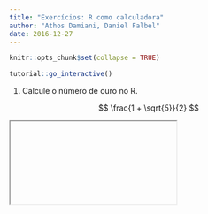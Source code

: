 ```yaml
---
title: "Exercícios: R como calculadora"
author: "Athos Damiani, Daniel Falbel"
date: 2016-12-27
---
```


```r
knitr::opts_chunk$set(collapse = TRUE)
```

```r
tutorial::go_interactive()
```

1. Calcule o número de ouro no R.

$$ \frac{1 + \sqrt{5}}{2} $$

<iframe>
```r
# Digite a expressão que calcula o número de ouro.

```

```r
# Digite a expressão que calcula o número de ouro.
(1 + sqrt(5))/2
```

```r
test_output_contains("1.618034", incorrect_msg = "Tem certeza de que indicou a expressão corretamente?")
success_msg("Great!")
```
</iframe>